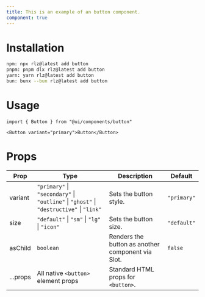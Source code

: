 ```yaml
---
title: This is an example of an button component.
component: true
---
```


<ComponentPreview name="button" />

# Installation
```bash
npm: npx rlz@latest add button
pnpm: pnpm dlx rlz@latest add button
yarn: yarn rlz@latest add button
bun: bunx --bun rlz@latest add button
```

# Usage
```tsx
import { Button } from "@ui/components/button"
```

```tsx
<Button variant="primary">Button</Button>
```

# Props
<Separator orientation="horizontal" />
<ComponentProps name="button" />

<MarkdownFallback>

| Prop | Type | Description | Default |
|------|------|-------------|---------|
| variant | `"primary"` \| `"secondary"` \| `"outline"` \| `"ghost"` \| `"destructive"` \| `"link"` | Sets the button style. | `"primary"` |
| size | `"default"` \| `"sm"` \| `"lg"` \| `"icon"` | Sets the button size. | `"default"` |
| asChild | `boolean` | Renders the button as another component via Slot. | `false` |
| ...props | All native `<button>` element props | Standard HTML props for `<button>`. |  |

</MarkdownFallback>
